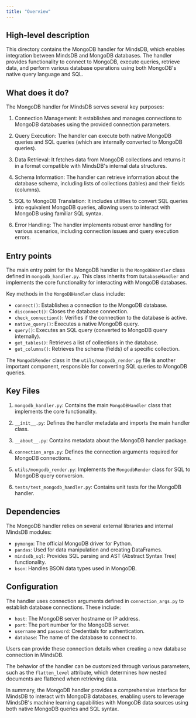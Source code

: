 ```yaml
---
title: "Overview"
---
```


## High-level description

This directory contains the MongoDB handler for MindsDB, which enables integration between MindsDB and MongoDB databases. The handler provides functionality to connect to MongoDB, execute queries, retrieve data, and perform various database operations using both MongoDB's native query language and SQL.

## What does it do?

The MongoDB handler for MindsDB serves several key purposes:

1. Connection Management: It establishes and manages connections to MongoDB databases using the provided connection parameters.

2. Query Execution: The handler can execute both native MongoDB queries and SQL queries (which are internally converted to MongoDB queries).

3. Data Retrieval: It fetches data from MongoDB collections and returns it in a format compatible with MindsDB's internal data structures.

4. Schema Information: The handler can retrieve information about the database schema, including lists of collections (tables) and their fields (columns).

5. SQL to MongoDB Translation: It includes utilities to convert SQL queries into equivalent MongoDB queries, allowing users to interact with MongoDB using familiar SQL syntax.

6. Error Handling: The handler implements robust error handling for various scenarios, including connection issues and query execution errors.

## Entry points

The main entry point for the MongoDB handler is the `MongoDBHandler` class defined in `mongodb_handler.py`. This class inherits from `DatabaseHandler` and implements the core functionality for interacting with MongoDB databases.

Key methods in the `MongoDBHandler` class include:

- `connect()`: Establishes a connection to the MongoDB database.
- `disconnect()`: Closes the database connection.
- `check_connection()`: Verifies if the connection to the database is active.
- `native_query()`: Executes a native MongoDB query.
- `query()`: Executes an SQL query (converted to MongoDB query internally).
- `get_tables()`: Retrieves a list of collections in the database.
- `get_columns()`: Retrieves the schema (fields) of a specific collection.

The `MongodbRender` class in the `utils/mongodb_render.py` file is another important component, responsible for converting SQL queries to MongoDB queries.

## Key Files

1. `mongodb_handler.py`: Contains the main `MongoDBHandler` class that implements the core functionality.

2. `__init__.py`: Defines the handler metadata and imports the main handler class.

3. `__about__.py`: Contains metadata about the MongoDB handler package.

4. `connection_args.py`: Defines the connection arguments required for MongoDB connections.

5. `utils/mongodb_render.py`: Implements the `MongodbRender` class for SQL to MongoDB query conversion.

6. `tests/test_mongodb_handler.py`: Contains unit tests for the MongoDB handler.

## Dependencies

The MongoDB handler relies on several external libraries and internal MindsDB modules:

- `pymongo`: The official MongoDB driver for Python.
- `pandas`: Used for data manipulation and creating DataFrames.
- `mindsdb_sql`: Provides SQL parsing and AST (Abstract Syntax Tree) functionality.
- `bson`: Handles BSON data types used in MongoDB.

## Configuration

The handler uses connection arguments defined in `connection_args.py` to establish database connections. These include:

- `host`: The MongoDB server hostname or IP address.
- `port`: The port number for the MongoDB server.
- `username` and `password`: Credentials for authentication.
- `database`: The name of the database to connect to.

Users can provide these connection details when creating a new database connection in MindsDB.

The behavior of the handler can be customized through various parameters, such as the `flatten_level` attribute, which determines how nested documents are flattened when retrieving data.

In summary, the MongoDB handler provides a comprehensive interface for MindsDB to interact with MongoDB databases, enabling users to leverage MindsDB's machine learning capabilities with MongoDB data sources using both native MongoDB queries and SQL syntax.